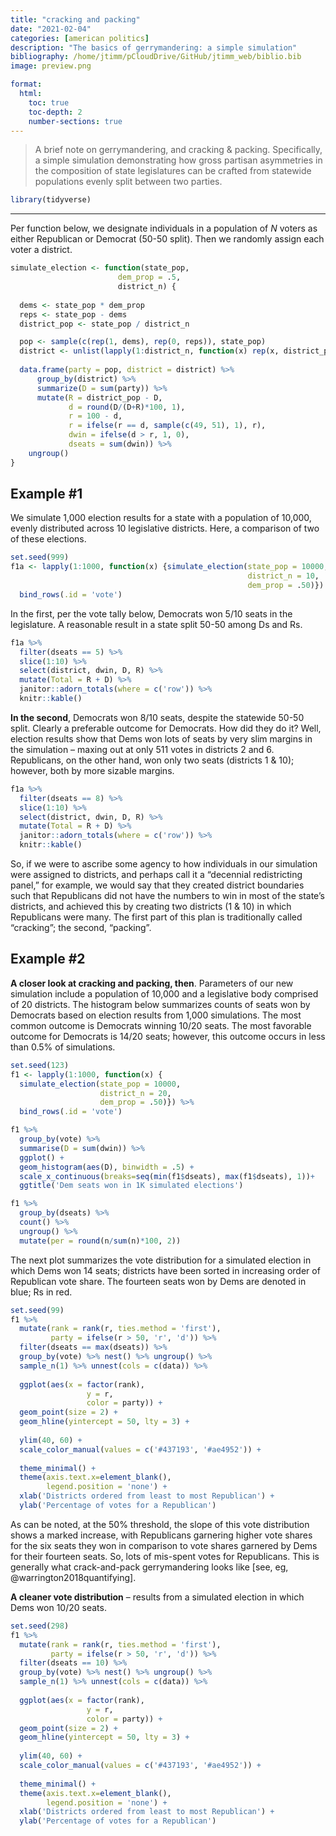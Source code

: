 ```yaml
---
title: "cracking and packing"
date: "2021-02-04"
categories: [american politics]
description: "The basics of gerrymandering: a simple simulation"
bibliography: /home/jtimm/pCloudDrive/GitHub/jtimm_web/biblio.bib
image: preview.png

format:
  html:
    toc: true
    toc-depth: 2
    number-sections: true
---
```



> A brief note on gerrymandering, and cracking & packing. Specifically, a simple simulation demonstrating how gross partisan asymmetries in the composition of state legislatures can be crafted from statewide populations evenly split between two parties.  

```r
library(tidyverse)   
```


---


Per function below, we designate individuals in a population of *N* voters as either Republican or Democrat (50-50 split).  Then we randomly assign each voter a district.

```r
simulate_election <- function(state_pop, 
                        dem_prop = .5,
                        district_n) {
  
  dems <- state_pop * dem_prop
  reps <- state_pop - dems
  district_pop <- state_pop / district_n

  pop <- sample(c(rep(1, dems), rep(0, reps)), state_pop)
  district <- unlist(lapply(1:district_n, function(x) rep(x, district_pop)))
    
  data.frame(party = pop, district = district) %>%
      group_by(district) %>% 
      summarize(D = sum(party)) %>%
      mutate(R = district_pop - D,
             d = round(D/(D+R)*100, 1),
             r = 100 - d,
             r = ifelse(r == d, sample(c(49, 51), 1), r),
             dwin = ifelse(d > r, 1, 0),
             dseats = sum(dwin)) %>%
    ungroup()
}
```




## Example #1

We simulate 1,000 election results for a state with a population of 10,000, evenly distributed across 10 legislative districts. Here, a comparison of two of these elections.  

```r
set.seed(999)
f1a <- lapply(1:1000, function(x) {simulate_election(state_pop = 10000,
                                                     district_n = 10,
                                                     dem_prop = .50)}) %>%
  bind_rows(.id = 'vote') 
```



In the first, per the vote tally below, Democrats won 5/10 seats in the legislature.  A reasonable result in a state split 50-50 among Ds and Rs.

```r
f1a %>% 
  filter(dseats == 5) %>% 
  slice(1:10) %>%
  select(district, dwin, D, R) %>%
  mutate(Total = R + D) %>%
  janitor::adorn_totals(where = c('row')) %>%
  knitr::kable()
```



**In the second**, Democrats won 8/10 seats, despite the statewide 50-50 split.  Clearly a preferable outcome for Democrats.  How did they do it?  Well, election results show that Dems won lots of seats by very slim margins in the simulation -- maxing out at only 511 votes in districts 2 and 6.  Republicans, on the other hand, won only two seats (districts 1 & 10); however, both by more sizable margins.  

```r
f1a %>% 
  filter(dseats == 8) %>% 
  slice(1:10) %>%
  select(district, dwin, D, R) %>%
  mutate(Total = R + D) %>%
  janitor::adorn_totals(where = c('row')) %>%
  knitr::kable()
```


So, if we were to ascribe some agency to how individuals in our simulation were assigned to districts, and perhaps call it a "decennial redistricting panel," for example, we would say that they created district boundaries such that Republicans did not have the numbers to win in most of the state's districts, and achieved this by creating two districts (1 & 10) in which Republicans were many.  The first part of this plan is traditionally called "cracking"; the second, "packing".



## Example #2

**A closer look at cracking and packing, then**.  Parameters of our new simulation include a population of 10,000 and a legislative body comprised of 20 districts.  The histogram below summarizes counts of seats won by Democrats based on election results from 1,000 simulations.  The most common outcome is Democrats winning 10/20 seats.  The most favorable outcome for Democrats is 14/20 seats; however, this outcome occurs in less than 0.5% of simulations.

```r
set.seed(123)
f1 <- lapply(1:1000, function(x) {
  simulate_election(state_pop = 10000,
                    district_n = 20,
                    dem_prop = .50)}) %>%
  bind_rows(.id = 'vote')

f1 %>% 
  group_by(vote) %>% 
  summarise(D = sum(dwin)) %>%
  ggplot() +
  geom_histogram(aes(D), binwidth = .5) +
  scale_x_continuous(breaks=seq(min(f1$dseats), max(f1$dseats), 1))+
  ggtitle('Dem seats won in 1K simulated elections')
```



```r
f1 %>% 
  group_by(dseats) %>%
  count() %>%
  ungroup() %>%
  mutate(per = round(n/sum(n)*100, 2))
```


The next plot summarizes the vote distribution for a simulated election in which Dems won 14 seats; districts have been sorted in increasing order of Republican vote share.  The fourteen seats won by Dems are denoted in blue; Rs in red.  

```r
set.seed(99)
f1 %>%
  mutate(rank = rank(r, ties.method = 'first'),
         party = ifelse(r > 50, 'r', 'd')) %>%
  filter(dseats == max(dseats)) %>%
  group_by(vote) %>% nest() %>% ungroup() %>%
  sample_n(1) %>% unnest(cols = c(data)) %>%
  
  ggplot(aes(x = factor(rank), 
                 y = r,
                 color = party)) + 
  geom_point(size = 2) +
  geom_hline(yintercept = 50, lty = 3) +
 
  ylim(40, 60) +
  scale_color_manual(values = c('#437193', '#ae4952')) +
  
  theme_minimal() +
  theme(axis.text.x=element_blank(),
        legend.position = 'none') +
  xlab('Districts ordered from least to most Republican') +
  ylab('Percentage of votes for a Republican') 
```


As can be noted, at the 50% threshold, the slope of this vote distribution shows a marked increase, with Republicans garnering higher vote shares for the six seats they won in comparison to vote shares garnered by Dems for their fourteen seats. So, lots of mis-spent votes for Republicans.  This is generally what crack-and-pack gerrymandering looks like [see, eg, @warrington2018quantifying].   


**A cleaner vote distribution** -- results from a simulated election in which Dems won 10/20 seats.

```r
set.seed(298)
f1 %>%
  mutate(rank = rank(r, ties.method = 'first'),
         party = ifelse(r > 50, 'r', 'd')) %>%
  filter(dseats == 10) %>%
  group_by(vote) %>% nest() %>% ungroup() %>%
  sample_n(1) %>% unnest(cols = c(data)) %>%
  
  ggplot(aes(x = factor(rank), 
                 y = r,
                 color = party)) + 
  geom_point(size = 2) +
  geom_hline(yintercept = 50, lty = 3) +
 
  ylim(40, 60) +
  scale_color_manual(values = c('#437193', '#ae4952')) +
  
  theme_minimal() +
  theme(axis.text.x=element_blank(),
        legend.position = 'none') +
  xlab('Districts ordered from least to most Republican') +
  ylab('Percentage of votes for a Republican') 
```


